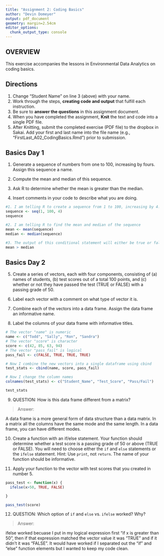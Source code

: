 ```yaml
---
title: "Assignment 2: Coding Basics"
author: "Devin Domeyer"
output: pdf_document
geometry: margin=2.54cm
editor_options: 
  chunk_output_type: console
---
```


## OVERVIEW

This exercise accompanies the lessons in Environmental Data Analytics on coding basics. 

## Directions
1. Change "Student Name" on line 3 (above) with your name.
2. Work through the steps, **creating code and output** that fulfill each instruction.
3. Be sure to **answer the questions** in this assignment document.
4. When you have completed the assignment, **Knit** the text and code into a single PDF file.
5. After Knitting, submit the completed exercise (PDF file) to the dropbox in Sakai. Add your first and last name into the file name (e.g., "FirstLast_A02_CodingBasics.Rmd") prior to submission.



## Basics Day 1

1. Generate a sequence of numbers from one to 100, increasing by fours. Assign this sequence a name. 

2. Compute the mean and median of this sequence. 

3. Ask R to determine whether the mean is greater than the median. 

4. Insert comments in your code to describe what you are doing.

```r
#1. I am telling R to create a sequence from 1 to 100, increasing by 4.
sequence <- seq(1, 100, 4)
sequence

#2. I am telling R to find the mean and median of the sequence
mean <- mean(sequence)
median <- median(sequence)

#3. The output of this conditional statement will either be true or false.
mean > median

```

## Basics Day 2

5. Create a series of vectors, each with four components, consisting of (a) names of students, (b) test scores out of a total 100 points, and (c) whether or not they have passed the test (TRUE or FALSE) with a passing grade of 50.

6. Label each vector with a comment on what type of vector it is.

7. Combine each of the vectors into a data frame. Assign the data frame an informative name.

8. Label the columns of your data frame with informative titles.

```r
# The vector "name" is numeric
name <- c("Todd", "Sally", "Ron", "Sandra")
# The vector "score" is character
score <- c(42, 85, 63, 94)
# The vector "pass_fail" is logical
pass_fail <- c(FALSE, TRUE, TRUE, TRUE)

# Now I combine the new vectors into a single dataframe using cbind
test_stats <- cbind(name, score, pass_fail)

# Now I change the column names
colnames(test_stats) <- c("Student_Name", "Test_Score", "Pass/Fail")

test_stats

```

9. QUESTION: How is this data frame different from a matrix?

> Answer: 

A data frame is a more general form of data structure than a data matrix. In a matrix all the columns have the same mode and the same length. In a data frame, you can have different modes. 

10. Create a function with an if/else statement. Your function should determine whether a test score is a passing grade of 50 or above (TRUE or FALSE). You will need to choose either the `if` and `else` statements or the `ifelse` statement. Hint: Use `print`, not `return`. The name of your function should be informative.

11. Apply your function to the vector with test scores that you created in number 5. 

```r

pass_test <- function(x) {
  ifelse(x>50, TRUE, FALSE)

}

pass_test(score)

```

12. QUESTION: Which option of `if` and `else` vs. `ifelse` worked? Why?

> Answer: 

ifelse worked becuase I put in my logical expression first "if x is greater than 50", then if that expression matched the vector value it was "TRUE" and if it didn't it was "FALSE". It would have worked if I separated out the "if" and "else" function elements but I wanted to keep my code clean.

